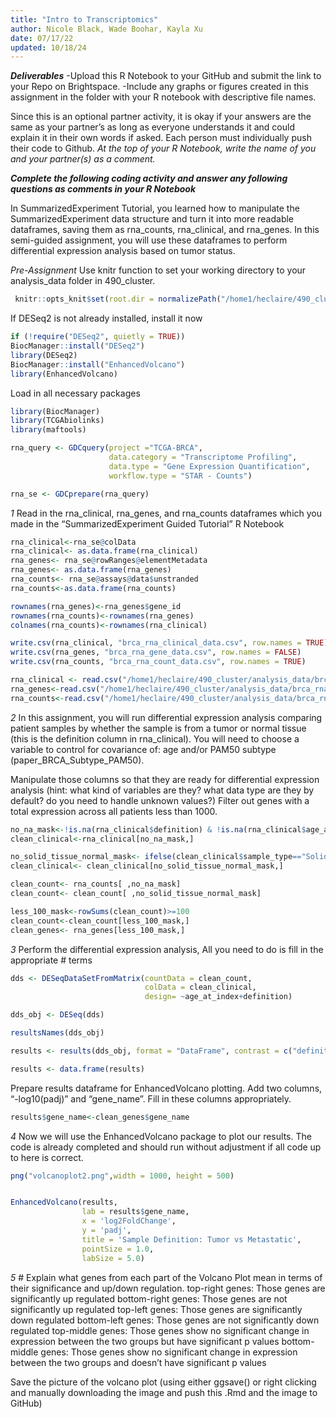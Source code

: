 ```yaml
---
title: "Intro to Transcriptomics"
author: Nicole Black, Wade Boohar, Kayla Xu
date: 07/17/22
updated: 10/18/24
---
```


***Deliverables***
-Upload this R Notebook to your GitHub and submit the link to your Repo on Brightspace.
-Include any graphs or figures created in this assignment in the folder with your R notebook with descriptive file names.

Since this is an optional partner activity, it is okay if your answers are the same as your partner’s as long as everyone understands it and could explain it in their own words if asked. Each person must individually push their code to Github. *At the top of your R Notebook, write the name of you and your partner(s) as a comment.*

***Complete the following coding activity and answer any following questions as comments in your R Notebook***

In SummarizedExperiment Tutorial, you learned how to manipulate the SummarizedExperiment data structure and turn it into more readable dataframes, saving them as rna_counts, rna_clinical, and rna_genes. In this semi-guided assignment, you will use these dataframes to perform differential expression analysis based on tumor status.

*Pre-Assignment*
Use knitr function to set your working directory to your analysis_data folder in 490_cluster.
```r
 knitr::opts_knit$set(root.dir = normalizePath("/home1/heclaire/490_cluster/analysis_data")) 
```

If DESeq2 is not already installed, install it now
```r
if (!require("DESeq2", quietly = TRUE))
BiocManager::install("DESeq2")
library(DESeq2)
BiocManager::install("EnhancedVolcano")
library(EnhancedVolcano)
```

Load in all necessary packages
```r
library(BiocManager)
library(TCGAbiolinks)
library(maftools)

rna_query <- GDCquery(project ="TCGA-BRCA",
                      data.category = "Transcriptome Profiling",
                      data.type = "Gene Expression Quantification",
                      workflow.type = "STAR - Counts")

rna_se <- GDCprepare(rna_query)
```


*1*
Read in the rna_clinical, rna_genes, and rna_counts dataframes which you made in the "SummarizedExperiment Guided Tutorial" R Notebook

```r
rna_clinical<-rna_se@colData
rna_clinical<- as.data.frame(rna_clinical)
rna_genes<- rna_se@rowRanges@elementMetadata
rna_genes<- as.data.frame(rna_genes)
rna_counts<- rna_se@assays@data$unstranded
rna_counts<-as.data.frame(rna_counts)

rownames(rna_genes)<-rna_genes$gene_id
rownames(rna_counts)<-rownames(rna_genes)
colnames(rna_counts)<-rownames(rna_clinical)
```

```r
write.csv(rna_clinical, "brca_rna_clinical_data.csv", row.names = TRUE)
write.csv(rna_genes, "brca_rna_gene_data.csv", row.names = FALSE)
write.csv(rna_counts, "brca_rna_count_data.csv", row.names = TRUE)

```

```r
rna_clinical <- read.csv("/home1/heclaire/490_cluster/analysis_data/brca_rna_clinical_data.csv", row.names = 1)
rna_genes<-read.csv("/home1/heclaire/490_cluster/analysis_data/brca_rna_gene_data.csv")
rna_counts<-read.csv("/home1/heclaire/490_cluster/analysis_data/brca_rna_count_data.csv", row.names = 1)
```


*2*
In this assignment, you will run differential expression analysis comparing patient samples by whether the sample is from a tumor or normal tissue (this is the definition column in rna_clinical). You will need to choose a variable to control for covariance of: age and/or PAM50 subtype (paper_BRCA_Subtype_PAM50). 

Manipulate those columns so that they are ready for differential expression analysis (hint: what kind of variables are they? what data type are they by default? do you need to handle unknown values?) Filter out genes with a total expression across all patients less than 1000.
```r
no_na_mask<-!is.na(rna_clinical$definition) & !is.na(rna_clinical$age_at_index)
clean_clinical<-rna_clinical[no_na_mask,]

no_solid_tissue_normal_mask<- ifelse(clean_clinical$sample_type=="Solid Tissue Normal",F,T)
clean_clinical<- clean_clinical[no_solid_tissue_normal_mask,]

clean_count<- rna_counts[ ,no_na_mask]
clean_count<- clean_count[ ,no_solid_tissue_normal_mask]

less_100_mask<-rowSums(clean_count)>=100
clean_count<-clean_count[less_100_mask,]
clean_genes<- rna_genes[less_100_mask,]

```


*3*
Perform the differential expression analysis, All you need to do is fill in the appropriate # terms
```r
dds <- DESeqDataSetFromMatrix(countData = clean_count,
                              colData = clean_clinical,
                              design= ~age_at_index+definition)

dds_obj <- DESeq(dds)

resultsNames(dds_obj)

results <- results(dds_obj, format = "DataFrame", contrast = c("definition","Primary solid Tumor","Metastatic"))

results <- data.frame(results)
```

Prepare results dataframe for EnhancedVolcano plotting. Add two columns, "-log10(padj)" and "gene_name". Fill in these columns appropriately.
```r
results$gene_name<-clean_genes$gene_name
```

*4*
Now we will use the EnhancedVolcano package to plot our results. The code is already completed and should run without adjustment if all code up to here is correct.

```r
png("volcanoplot2.png",width = 1000, height = 500)


EnhancedVolcano(results,
                lab = results$gene_name,
                x = 'log2FoldChange',
                y = 'padj',
                title = 'Sample Definition: Tumor vs Metastatic',
                pointSize = 1.0,
                labSize = 5.0)
```


*5*
# Explain what genes from each part of the Volcano Plot mean in terms of their significance and up/down regulation. 
top-right genes: Those genes are significantly up regulated
bottom-right genes: Those genes are not significantly up regulated
top-left genes: Those genes are significantly down regulated
bottom-left genes: Those genes are not significantly down regulated
top-middle genes: Those genes show no significant change in expression between the two groups but have significant p values
bottom-middle genes: Those genes show no significant change in expression between the two groups and doesn't have significant p values

Save the picture of the volcano plot (using either ggsave() or right clicking and manually downloading the image and push this .Rmd and the image to GitHub)